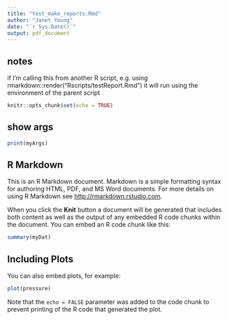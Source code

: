 ```yaml
---
title: "test_make_reports.Rmd"
author: "Janet Young"
date: "`r Sys.Date()`"
output: pdf_document
---
```



## notes

if I'm calling this from another R script, e.g. using rmarkdown::render("Rscripts/testReport.Rmd") it will run using the environment of the parent script


```r
knitr::opts_chunk$set(echo = TRUE)
```

## show args
```r
print(myArgs)
```

## R Markdown

This is an R Markdown document. Markdown is a simple formatting syntax for authoring HTML, PDF, and MS Word documents. For more details on using R Markdown see <http://rmarkdown.rstudio.com>.

When you click the **Knit** button a document will be generated that includes both content as well as the output of any embedded R code chunks within the document. You can embed an R code chunk like this:

```r
summary(myDat)
```

## Including Plots

You can also embed plots, for example:

```r
plot(pressure)
```

Note that the `echo = FALSE` parameter was added to the code chunk to prevent printing of the R code that generated the plot.
